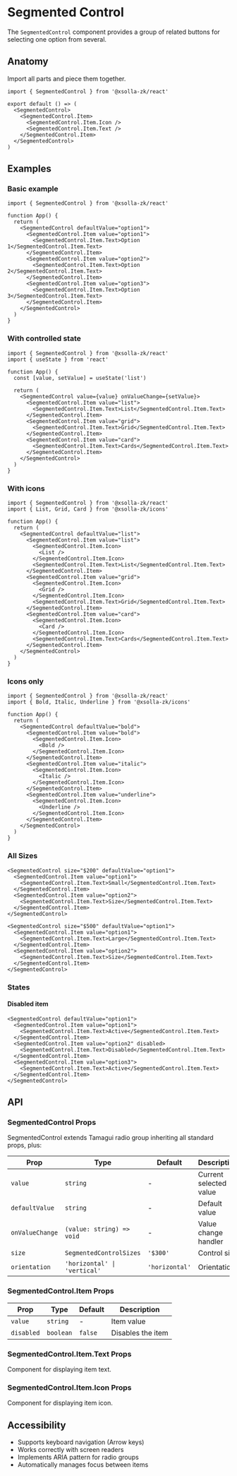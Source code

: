 # Segmented Control

The `SegmentedControl` component provides a group of related buttons for selecting one option from several.

## Anatomy

Import all parts and piece them together.

```tsx
import { SegmentedControl } from '@xsolla-zk/react'

export default () => (
  <SegmentedControl>
    <SegmentedControl.Item>
      <SegmentedControl.Item.Icon />
      <SegmentedControl.Item.Text />
    </SegmentedControl.Item>
  </SegmentedControl>
)
```

## Examples

### Basic example

```tsx
import { SegmentedControl } from '@xsolla-zk/react'

function App() {
  return (
    <SegmentedControl defaultValue="option1">
      <SegmentedControl.Item value="option1">
        <SegmentedControl.Item.Text>Option 1</SegmentedControl.Item.Text>
      </SegmentedControl.Item>
      <SegmentedControl.Item value="option2">
        <SegmentedControl.Item.Text>Option 2</SegmentedControl.Item.Text>
      </SegmentedControl.Item>
      <SegmentedControl.Item value="option3">
        <SegmentedControl.Item.Text>Option 3</SegmentedControl.Item.Text>
      </SegmentedControl.Item>
    </SegmentedControl>
  )
}
```

### With controlled state

```tsx
import { SegmentedControl } from '@xsolla-zk/react'
import { useState } from 'react'

function App() {
  const [value, setValue] = useState('list')

  return (
    <SegmentedControl value={value} onValueChange={setValue}>
      <SegmentedControl.Item value="list">
        <SegmentedControl.Item.Text>List</SegmentedControl.Item.Text>
      </SegmentedControl.Item>
      <SegmentedControl.Item value="grid">
        <SegmentedControl.Item.Text>Grid</SegmentedControl.Item.Text>
      </SegmentedControl.Item>
      <SegmentedControl.Item value="card">
        <SegmentedControl.Item.Text>Cards</SegmentedControl.Item.Text>
      </SegmentedControl.Item>
    </SegmentedControl>
  )
}
```

### With icons

```tsx
import { SegmentedControl } from '@xsolla-zk/react'
import { List, Grid, Card } from '@xsolla-zk/icons'

function App() {
  return (
    <SegmentedControl defaultValue="list">
      <SegmentedControl.Item value="list">
        <SegmentedControl.Item.Icon>
          <List />
        </SegmentedControl.Item.Icon>
        <SegmentedControl.Item.Text>List</SegmentedControl.Item.Text>
      </SegmentedControl.Item>
      <SegmentedControl.Item value="grid">
        <SegmentedControl.Item.Icon>
          <Grid />
        </SegmentedControl.Item.Icon>
        <SegmentedControl.Item.Text>Grid</SegmentedControl.Item.Text>
      </SegmentedControl.Item>
      <SegmentedControl.Item value="card">
        <SegmentedControl.Item.Icon>
          <Card />
        </SegmentedControl.Item.Icon>
        <SegmentedControl.Item.Text>Cards</SegmentedControl.Item.Text>
      </SegmentedControl.Item>
    </SegmentedControl>
  )
}
```

### Icons only

```tsx
import { SegmentedControl } from '@xsolla-zk/react'
import { Bold, Italic, Underline } from '@xsolla-zk/icons'

function App() {
  return (
    <SegmentedControl defaultValue="bold">
      <SegmentedControl.Item value="bold">
        <SegmentedControl.Item.Icon>
          <Bold />
        </SegmentedControl.Item.Icon>
      </SegmentedControl.Item>
      <SegmentedControl.Item value="italic">
        <SegmentedControl.Item.Icon>
          <Italic />
        </SegmentedControl.Item.Icon>
      </SegmentedControl.Item>
      <SegmentedControl.Item value="underline">
        <SegmentedControl.Item.Icon>
          <Underline />
        </SegmentedControl.Item.Icon>
      </SegmentedControl.Item>
    </SegmentedControl>
  )
}
```

### All Sizes

```tsx
<SegmentedControl size="$200" defaultValue="option1">
  <SegmentedControl.Item value="option1">
    <SegmentedControl.Item.Text>Small</SegmentedControl.Item.Text>
  </SegmentedControl.Item>
  <SegmentedControl.Item value="option2">
    <SegmentedControl.Item.Text>Size</SegmentedControl.Item.Text>
  </SegmentedControl.Item>
</SegmentedControl>

<SegmentedControl size="$500" defaultValue="option1">
  <SegmentedControl.Item value="option1">
    <SegmentedControl.Item.Text>Large</SegmentedControl.Item.Text>
  </SegmentedControl.Item>
  <SegmentedControl.Item value="option2">
    <SegmentedControl.Item.Text>Size</SegmentedControl.Item.Text>
  </SegmentedControl.Item>
</SegmentedControl>
```

### States

#### Disabled item

```tsx
<SegmentedControl defaultValue="option1">
  <SegmentedControl.Item value="option1">
    <SegmentedControl.Item.Text>Active</SegmentedControl.Item.Text>
  </SegmentedControl.Item>
  <SegmentedControl.Item value="option2" disabled>
    <SegmentedControl.Item.Text>Disabled</SegmentedControl.Item.Text>
  </SegmentedControl.Item>
  <SegmentedControl.Item value="option3">
    <SegmentedControl.Item.Text>Active</SegmentedControl.Item.Text>
  </SegmentedControl.Item>
</SegmentedControl>
```

## API

### SegmentedControl Props

SegmentedControl extends Tamagui radio group inheriting all standard props, plus:

| Prop | Type | Default | Description |
|------|------|---------|----------|
| `value` | `string` | - | Current selected value |
| `defaultValue` | `string` | - | Default value |
| `onValueChange` | `(value: string) => void` | - | Value change handler |
| `size` | `SegmentedControlSizes` | `'$300'` | Control size |
| `orientation` | `'horizontal' \| 'vertical'` | `'horizontal'` | Orientation |

### SegmentedControl.Item Props

| Prop | Type | Default | Description |
|------|------|---------|----------|
| `value` | `string` | - | Item value |
| `disabled` | `boolean` | `false` | Disables the item |

### SegmentedControl.Item.Text Props

Component for displaying item text.

### SegmentedControl.Item.Icon Props

Component for displaying item icon.

## Accessibility

- Supports keyboard navigation (Arrow keys)
- Works correctly with screen readers
- Implements ARIA pattern for radio groups
- Automatically manages focus between items